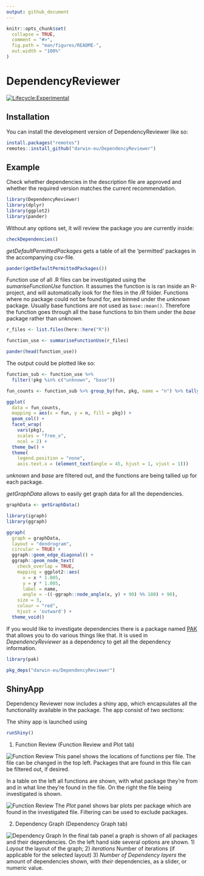 ```yaml
---
output: github_document
---
```


<!-- README.md is generated from README.Rmd. Please edit that file -->

```r
knitr::opts_chunk$set(
  collapse = TRUE,
  comment = "#>",
  fig.path = "man/figures/README-",
  out.width = "100%"
)
```

# DependencyReviewer

<!-- badges: start -->
[![Lifecycle:Experimental](https://img.shields.io/badge/Lifecycle-Experimental-339999)](https://www.tidyverse.org/lifecycle/#experimental)
<!-- badges: end -->


## Installation

You can install the development version of DependencyReviewer like so:
``` r
install.packages("remotes")
remotes::install_github("darwin-eu/DependencyReviewer")
```


## Example
Check whether dependencies in the description file are approved and whether the required version matches the current recommendation.
```r
library(DependencyReviewer)
library(dplyr)
library(ggplot2)
library(pander)
```

Without any options set, it will review the package you are currently inside:
```r
checkDependencies()
```
*getDefaultPermittedPackages* gets a table of all the 'permitted' packages in the accompanying csv-file.
```r
pander(getDefaultPermittedPackages())
```

Function use of all .R files can be investigated using the _sumariseFunctionUse_ function. It assumes the function is is ran inside an R-project, and will automatically look for the files in the */R* folder. Functions where no package could not be found for, are binned under the *unknown* package. Usually base functions are not used as `base::mean()`. Therefore the function goes through all the base functions to bin them under the *base* package rather than *unknown*.
```r
r_files <- list.files(here::here("R"))

function_use <- summariseFunctionUse(r_files)

pander(head(function_use))
```

The output could be plotted like so:
```r
function_sub <- function_use %>% 
  filter(!pkg %in% c("unknown", "base"))

fun_counts <- function_sub %>% group_by(fun, pkg, name = "n") %>% tally()

ggplot(
  data = fun_counts, 
  mapping = aes(x = fun, y = n, fill = pkg)) +
  geom_col() +
  facet_wrap(
    vars(pkg), 
    scales = "free_x", 
    ncol = 2) +
  theme_bw() +
  theme(
    legend.position = "none",
    axis.text.x = (element_text(angle = 45, hjust = 1, vjust = 1)))
```
*unknown* and *base* are filtered out, and the functions are being tallied up for each package.

*getGraphData* allows to easily get graph data for all the dependencies.
```r
graphData <- getGraphData()

library(igraph)
library(ggraph)

ggraph(
  graph = graphData, 
  layout = "dendrogram",
  circular = TRUE) +
  ggraph::geom_edge_diagonal() +
  ggraph::geom_node_text(
    check_overlap = TRUE,
    mapping = ggplot2::aes(
      x = x * 1.005,
      y = y * 1.005,
      label = name,
      angle = -((-ggraph::node_angle(x, y) + 90) %% 180) + 90),
    size = 3,
    colour = "red",
    hjust = 'outward') + 
  theme_void()
```

If you would like to investigate dependencies there is a package named [PAK](https://pak.r-lib.org/dev/reference/features.html) that allows you to do various things like that. It is used in *DependencyReviewer* as a dependency to get all the dependency information.
```r
library(pak)

pkg_deps("darwin-eu/DependencyReviewer")
```

## ShinyApp

Dependency Reviewer now includes a shiny app, which encapsulates all the 
functionality available in the package. The app consist of two sections:

The shiny app is launched using
```r
runShiny()
```

1. Function Review (Function Review and Plot tab)

![Function Review](man/figures/function_review.png)
This panel shows the locations of functions per file. The file can be changed in the top left. Packages that are found in this file can be filtered out, if desired.

In a table on the left all functions are shown, with what package they're from and in what line they're found in the file. On the right the file being investigated is shown.

![Function Review](man/figures/plot.png)
The *Plot* panel shows bar plots per package which are found in the investigated file. Filtering can be used to exclude packages.


2. Dependency Graph (Dependency Graph tab)

![Dependency Graph](man/figures/dependency_graph.png)
In the final tab panel a graph is shown of all packages and their dependencies. On the left hand side several options are shown. 1) *Layout* the layout of the graph; 2) *iterations* Number of iterations (if applicable for the selected layout) 3) *Number of Dependency layers* the amount of dependencies shown, with _their_ dependencies, as a slider, or numeric value.
